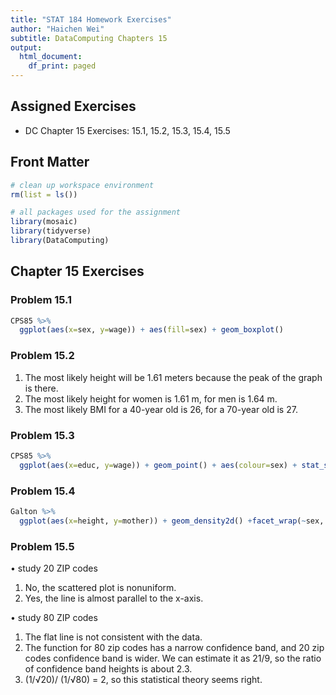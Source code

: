 ```yaml
---
title: "STAT 184 Homework Exercises"
author: "Haichen Wei"
subtitle: DataComputing Chapters 15
output:
  html_document:
    df_print: paged
---
```


## Assigned Exercises

- DC Chapter 15 Exercises: 15.1, 15.2, 15.3, 15.4, 15.5  

## Front Matter

```r
# clean up workspace environment
rm(list = ls())

# all packages used for the assignment
library(mosaic)
library(tidyverse)
library(DataComputing)
```



## Chapter 15 Exercises

### Problem 15.1

```r
CPS85 %>%
  ggplot(aes(x=sex, y=wage)) + aes(fill=sex) + geom_boxplot()
```

### Problem 15.2

1. The most likely height will be 1.61 meters because the peak of the graph is there.
2. The most likely height for women is 1.61 m, for men is 1.64 m.
3. The most likely BMI for a 40-year old is 26, for a 70-year old is 27.

### Problem 15.3

```r
CPS85 %>%
  ggplot(aes(x=educ, y=wage)) + geom_point() + aes(colour=sex) + stat_smooth(method=lm) + ylim(0,15)
```

### Problem 15.4

```r
Galton %>%
  ggplot(aes(x=height, y=mother)) + geom_density2d() +facet_wrap(~sex, ncol = 4)
```

### Problem 15.5

• study 20 ZIP codes

1. No, the scattered plot is nonuniform.
2. Yes, the line is almost parallel to the x-axis.

• study 80 ZIP codes

1. The flat line is not consistent with the data. 
2. The function for 80 zip codes has a narrow confidence band, and 20 zip codes confidence band is wider. We can estimate it as 21/9, so the ratio of confidence band heights is about 2.3.
3. (1/√20)/ (1/√80) = 2, so this statistical theory seems right.

